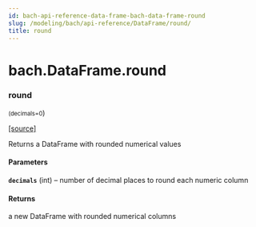 ```yaml
---
id: bach-api-reference-data-frame-bach-data-frame-round
slug: /modeling/bach/api-reference/DataFrame/round/
title: round
---
```


# bach.DataFrame.round

<div className="method">

### <span className="name">round</span>

<small className="parameter-list">(<span className="parameter" id="decimals">decimals=0</span></small>)


&#8203;<span className="view-source">[[source]](https://github.com/objectiv/objectiv-analytics/blob/main/bach/bach/dataframe.py)</span>

<div className="content">

Returns a DataFrame with rounded numerical values


#### Parameters

**`decimals`** (int) – number of decimal places to round each numeric column



#### Returns

a new DataFrame with rounded numerical columns



</div>


</div>
